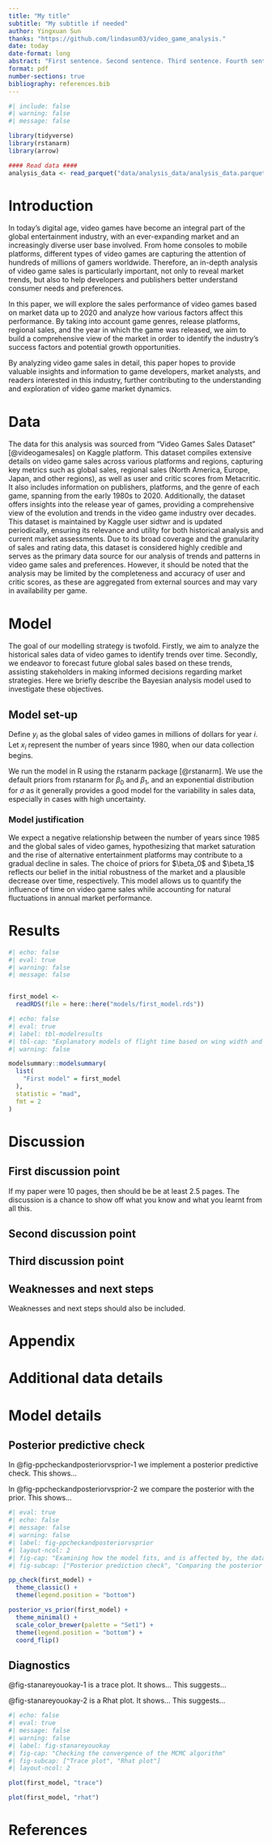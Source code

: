 ```yaml
---
title: "My title"
subtitle: "My subtitle if needed"
author: Yingxuan Sun
thanks: "https://github.com/lindasun03/video_game_analysis."
date: today
date-format: long
abstract: "First sentence. Second sentence. Third sentence. Fourth sentence."
format: pdf
number-sections: true
bibliography: references.bib
---
```


```r
#| include: false
#| warning: false
#| message: false

library(tidyverse)
library(rstanarm)
library(arrow)

#### Read data ####  
analysis_data <- read_parquet("data/analysis_data/analysis_data.parquet")
```

# Introduction

In today's digital age, video games have become an integral part of the global entertainment industry, with an ever-expanding market and an increasingly diverse user base involved. From home consoles to mobile platforms, different types of video games are capturing the attention of hundreds of millions of gamers worldwide. Therefore, an in-depth analysis of video game sales is particularly important, not only to reveal market trends, but also to help developers and publishers better understand consumer needs and preferences.

In this paper, we will explore the sales performance of video games based on market data up to 2020 and analyze how various factors affect this performance. By taking into account game genres, release platforms, regional sales, and the year in which the game was released, we aim to build a comprehensive view of the market in order to identify the industry's success factors and potential growth opportunities.

By analyzing video game sales in detail, this paper hopes to provide valuable insights and information to game developers, market analysts, and readers interested in this industry, further contributing to the understanding and exploration of video game market dynamics.

# Data {#sec-data}

The data for this analysis was sourced from "Video Games Sales Dataset" [@videogamesales] on Kaggle platform. This dataset compiles extensive details on video game sales across various platforms and regions, capturing key metrics such as global sales, regional sales (North America, Europe, Japan, and other regions), as well as user and critic scores from Metacritic. It also includes information on publishers, platforms, and the genre of each game, spanning from the early 1980s to 2020. Additionally, the dataset offers insights into the release year of games, providing a comprehensive view of the evolution and trends in the video game industry over decades. This dataset is maintained by Kaggle user sidtwr and is updated periodically, ensuring its relevance and utility for both historical analysis and current market assessments. Due to its broad coverage and the granularity of sales and rating data, this dataset is considered highly credible and serves as the primary data source for our analysis of trends and patterns in video game sales and preferences. However, it should be noted that the analysis may be limited by the completeness and accuracy of user and critic scores, as these are aggregated from external sources and may vary in availability per game.

# Model

The goal of our modelling strategy is twofold. Firstly, we aim to analyze the historical sales data of video games to identify trends over time. Secondly, we endeavor to forecast future global sales based on these trends, assisting stakeholders in making informed decisions regarding market strategies. Here we briefly describe the Bayesian analysis model used to investigate these objectives.

## Model set-up

Define $y_i$ as the global sales of video games in millions of dollars for year $i$. Let $x_i$ represent the number of years since 1980, when our data collection begins.

```{=tex}
\begin{align} 
y_i|\mu_i, \sigma &\sim \mbox{Normal}(\mu_i, \sigma) \\
\mu_i &= \beta_0 + \beta_1 \times x_i\\
\beta_0 &\sim \mbox{Normal}(50, 20) \\
\beta_1 &\sim \mbox{Normal}(-0.3, 0.1) \\
\sigma &\sim \mbox{Exponential}(1)
\end{align}
```
We run the model in R using the rstanarm package [@rstanarm]. We use the default priors from rstanarm for $\beta_0$ and $\beta_1$, and an exponential distribution for $\sigma$ as it generally provides a good model for the variability in sales data, especially in cases with high uncertainty.

### Model justification

We expect a negative relationship between the number of years since 1985 and the global sales of video games, hypothesizing that market saturation and the rise of alternative entertainment platforms may contribute to a gradual decline in sales. The choice of priors for \$\\beta_0\$ and \$\\beta_1\$ reflects our belief in the initial robustness of the market and a plausible decrease over time, respectively. This model allows us to quantify the influence of time on video game sales while accounting for natural fluctuations in annual market performance.

# Results

```r
#| echo: false
#| eval: true
#| warning: false
#| message: false


first_model <-
  readRDS(file = here::here("models/first_model.rds"))
```

```r
#| echo: false
#| eval: true
#| label: tbl-modelresults
#| tbl-cap: "Explanatory models of flight time based on wing width and wing length"
#| warning: false

modelsummary::modelsummary(
  list(
    "First model" = first_model
  ),
  statistic = "mad",
  fmt = 2
)
```

# Discussion

## First discussion point {#sec-first-point}

If my paper were 10 pages, then should be be at least 2.5 pages. The discussion is a chance to show off what you know and what you learnt from all this.

## Second discussion point

## Third discussion point

## Weaknesses and next steps

Weaknesses and next steps should also be included.

\newpage

\appendix

# Appendix {.unnumbered}

# Additional data details

# Model details {#sec-model-details}

## Posterior predictive check

In @fig-ppcheckandposteriorvsprior-1 we implement a posterior predictive check. This shows...

In @fig-ppcheckandposteriorvsprior-2 we compare the posterior with the prior. This shows...

```r
#| eval: true
#| echo: false
#| message: false
#| warning: false
#| label: fig-ppcheckandposteriorvsprior
#| layout-ncol: 2
#| fig-cap: "Examining how the model fits, and is affected by, the data"
#| fig-subcap: ["Posterior prediction check", "Comparing the posterior with the prior"]

pp_check(first_model) +
  theme_classic() +
  theme(legend.position = "bottom")

posterior_vs_prior(first_model) +
  theme_minimal() +
  scale_color_brewer(palette = "Set1") +
  theme(legend.position = "bottom") +
  coord_flip()
```

## Diagnostics

@fig-stanareyouokay-1 is a trace plot. It shows... This suggests...

@fig-stanareyouokay-2 is a Rhat plot. It shows... This suggests...

```r
#| echo: false
#| eval: true
#| message: false
#| warning: false
#| label: fig-stanareyouokay
#| fig-cap: "Checking the convergence of the MCMC algorithm"
#| fig-subcap: ["Trace plot", "Rhat plot"]
#| layout-ncol: 2

plot(first_model, "trace")

plot(first_model, "rhat")
```

\newpage

# References
